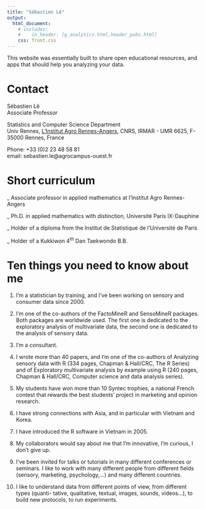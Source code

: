 ```yaml
---
title: "Sébastien Lê"
output: 
  html_document:
    # includes:
    #    in_header: [g_analytics.html,header_pubs.html]
    css: front.css
---
```


This website was essentially built to share open educational resources, and apps that should help you analyzing your data.

# Contact

Sébastien Lê <br>
Associate Professor <br>

Statistics and Computer Science Department <br>
Univ Rennes, [L'Institut Agro Rennes-Angers](https://www.institut-agro-rennes-angers.fr), CNRS, IRMAR - UMR 6625, F-35000 Rennes, France

Phone: +33 (0)2 23 48 58 81 <br>
email: sebastien.le@agrocampus-ouest.fr 


# Short curriculum

_ Associate professor in applied mathematics at l'Institut Agro Rennes-Angers

_ Ph.D. in applied mathematics with distinction, Université Paris IX-Dauphine

_ Holder of a diploma from the Institut de Statistique de l’Université de Paris

_ Holder of a Kukkiwon 4<sup>th</sup> Dan Taekwondo B.B.


# Ten things you need to know about me

1. I'm a statistician by training, and I've been working on sensory and consumer data since 2000.

2. I'm one of the co-authors of the FactoMineR and SensoMineR packages. Both packages are worldwide used. The first one is dedicated to the exploratory analysis of multivariate data, the second one is dedicated to the analysis of sensory data.

3. I'm a consultant.

4. I wrote more than 40 papers, and I'm one of the co-authors of Analyzing sensory data with R (334 pages, Chapman & Hall/CRC, The R Series) and of Exploratory multivariate analysis by example using R (240 pages, Chapman & Hall/CRC, Computer science and data analysis series).

5. My students have won more than 10 Syntec trophies, a national French contest that rewards the best students' project in marketing and opinion research.

6. I have strong connections with Asia, and in particular with Vietnam and Korea.

7. I have introduced the R software in Vietnam in 2005.

8. My collaborators would say about me that I'm innovative, I'm curious, I don't give up.

9. I've been invited for talks or tutorials in many different conferences or seminars. I like to work with many different people from different fields (sensory, marketing, psychology,...) and many different countries.

10. I like to understand data from different points of view, from different types (quanti- tative, qualitative, textual, images, sounds, videos...), to build new protocols, to run experiments.

